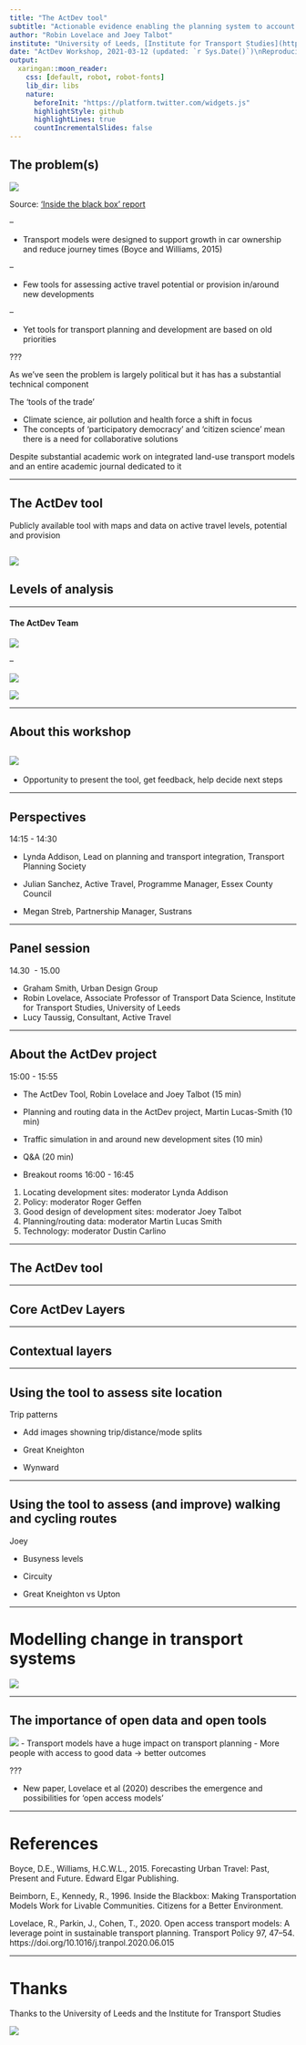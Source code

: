 ```yaml
---
title: "The ActDev tool"
subtitle: "Actionable evidence enabling the planning system to account for and support active travel"
author: "Robin Lovelace and Joey Talbot"
institute: "University of Leeds, [Institute for Transport Studies](https://environment.leeds.ac.uk/transport)"
date: "ActDev Workshop, 2021-03-12 (updated: `r Sys.Date()`)\nReproducible source code: [github.com/cyipt/actdev](https://github.com/cyipt/actdev)"
output:
  xaringan::moon_reader:
    css: [default, robot, robot-fonts]
    lib_dir: libs
    nature: 
      beforeInit: "https://platform.twitter.com/widgets.js"
      highlightStyle: github
      highlightLines: true
      countIncrementalSlides: false
---
```


<!-- Talk in context: -->

<!-- Chair: Roger Geffen, Cycling UK -->

<!-- 15:00 – 16.00 About the ActDev project -->

<!-- The ActDev Tool:  Robin Lovelace, Associate Professor of Transport Data Science, Institute for Transport Studies, University of Leeds & Joey Talbot, Research Fellow, Institute for Transport Studies, University of Leeds (15 min) -->

<!-- Martin Lucas Smith, CycleStreets (10 min) -->

<!-- Simulating active travel: Dustin Carlino, Project Lead, A/B Street  (10 mins) -->

<!-- 20 minutes Q & A on the ActDev tool -->


## The problem(s)

![](https://user-images.githubusercontent.com/1825120/103755051-1b6b2f80-5005-11eb-988b-f7c8d3108e53.png)

Source: ['Inside the black box' report](https://www.co.pierce.wa.us/DocumentCenter/View/755/A-GuideToModeling?bidId=)

--

- Transport models were designed to support growth in car ownership and reduce journey times (Boyce and Williams, 2015)

--

- Few tools for assessing active travel potential or provision in/around new developments

--

- Yet tools for transport planning and development are based on old priorities


???

As we've seen the problem is largely political but it has has a substantial technical component

The 'tools of the trade' 

  - Climate science, air pollution and health force a shift in focus
  - The concepts of 'participatory democracy' and 'citizen science' mean there is a need for collaborative solutions

Despite substantial academic work on integrated land-use transport models and an entire academic journal dedicated to it

---

## The ActDev tool

Publicly available tool with maps and data on active travel levels, potential and provision

![](https://user-images.githubusercontent.com/1825120/110671502-79afbc80-81c6-11eb-9dc5-52046b1d04c8.gif)
---

## Levels of analysis

[](https://user-images.githubusercontent.com/1825120/110673378-9ea52f00-81c8-11eb-9822-58d44e1ecae2.png)

---

#### The ActDev Team

![](https://user-images.githubusercontent.com/1825120/110677777-75d36880-81cd-11eb-8c59-eb406066bc4a.png)

--

![](https://user-images.githubusercontent.com/1825120/110678305-0e69e880-81ce-11eb-98aa-7d91fd71e81c.png)

![](https://user-images.githubusercontent.com/1825120/110678068-ca76e380-81cd-11eb-8dec-f191dfe708b6.png)

---

## About this workshop

![](https://user-images.githubusercontent.com/1825120/110672803-f0998500-81c7-11eb-9f9a-d2019028dca4.png)
--

- Opportunity to present the tool, get feedback, help decide next steps

---

## Perspectives

14:15 - 14:30

- Lynda Addison, Lead on planning and transport integration, Transport Planning Society

- Julian Sanchez, Active Travel, Programme Manager, Essex County Council

- Megan Streb, Partnership Manager, Sustrans

---

## Panel session

14.30  - 15.00

- Graham Smith, Urban Design Group
- Robin Lovelace, Associate Professor of Transport Data Science, Institute for Transport Studies, University of Leeds
- Lucy Taussig, Consultant, Active Travel

---

## About the ActDev project

15:00 - 15:55

- The ActDev Tool, Robin Lovelace and Joey Talbot (15 min)
- Planning and routing data in the ActDev project, Martin Lucas-Smith (10 min)
- Traffic simulation in and around new development sites (10 min)
- Q&A (20 min)

- Breakout rooms 16:00 - 16:45

1. Locating development sites: moderator Lynda Addison
2. Policy: moderator Roger Geffen
3. Good design of development sites: moderator Joey Talbot
4. Planning/routing data: moderator Martin Lucas Smith
5. Technology: moderator Dustin Carlino

---

## The ActDev tool



---

## Core ActDev Layers

---

## Contextual layers


---

## Using the tool to assess site location

Trip patterns

- Add images showning trip/distance/mode splits

- Great Kneighton

- Wynward

---

## Using the tool to assess (and improve) walking and cycling routes

Joey

- Busyness levels

- Circuity

- Great Kneighton vs Upton


---

# Modelling change in transport systems

![](https://raw.githubusercontent.com/cyipt/actdev/main/data-small/scenario-overview.png)

---

## The importance of open data and open tools

![](https://www.robinlovelace.net/publication/lovelace-open-2020/featured.png)
- Transport models have a huge impact on transport planning
- More people with access to good data -> better outcomes

???

- New paper, Lovelace et al (2020) describes the emergence and possibilities for 'open access models'

---

# References

Boyce, D.E., Williams, H.C.W.L., 2015. Forecasting Urban Travel: Past, Present and Future. Edward Elgar Publishing.

Beimborn, E., Kennedy, R., 1996. Inside the Blackbox: Making Transportation Models Work for Livable Communities. Citizens for a Better Environment.

Lovelace, R., Parkin, J., Cohen, T., 2020. Open access transport models: A leverage point in sustainable transport planning. Transport Policy 97, 47–54. https://doi.org/10.1016/j.tranpol.2020.06.015

---

# Thanks


Thanks to the University of Leeds and the Institute for Transport Studies

[![](https://avatars3.githubusercontent.com/u/22447619?s=400&u=2d566bedf62374d5066a50d2dd7c87c84470f69b&v=4)](https://environment.leeds.ac.uk/transport)

